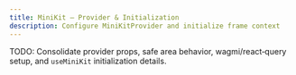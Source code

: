```yaml
---
title: MiniKit — Provider & Initialization
description: Configure MiniKitProvider and initialize frame context
---
```


TODO: Consolidate provider props, safe area behavior, wagmi/react‑query setup, and `useMiniKit` initialization details.


